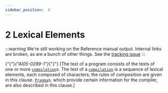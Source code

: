 ---
sidebar_position:  6
---

# 2 Lexical Elements

:::warning
We're still working on the Reference manual output.  Internal links are broken,
as are a bunch of other things.
See the [tracking issue](https://github.com/ada-lang-io/ada-lang-io/issues/20)
:::


<p>{"{"}<em>{"AI05-0299-1"}</em>{"}"} [The text of a program consists of the texts of one or more <code><a href="../AA-10/AA-10.1#S0285">compilation</a></code>s. The text of a <code><a href="../AA-10/AA-10.1#S0285">compilation</a></code> is a sequence of lexical elements, each composed of characters; the rules of composition are given in this clause. <code><a href="../AA-2/AA-2.8#S0019">Pragma</a></code>s, which provide certain information for the compiler, are also described in this clause.] <br /></p>

